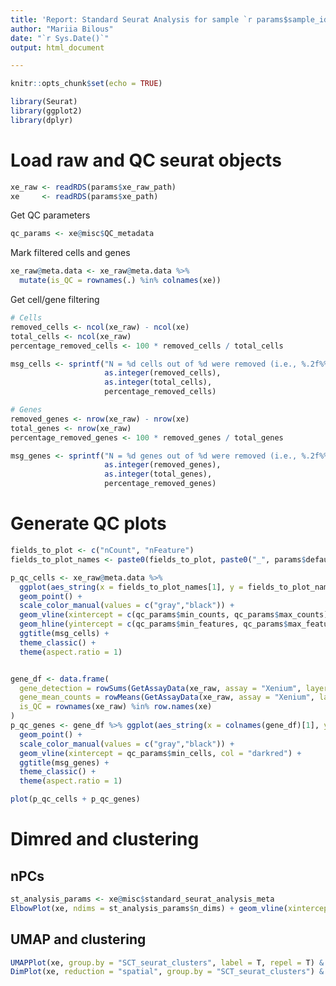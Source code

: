 ```yaml
---
title: 'Report: Standard Seurat Analysis for sample `r params$sample_id`'
author: "Mariia Bilous"
date: "`r Sys.Date()`"
output: html_document

---
```


```r
knitr::opts_chunk$set(echo = TRUE)
```

```r
library(Seurat)
library(ggplot2)
library(dplyr)
```

# Load raw and QC seurat objects
```r
xe_raw <- readRDS(params$xe_raw_path)
xe     <- readRDS(params$xe_path)
```

Get QC parameters 
```r
qc_params <- xe@misc$QC_metadata
```

Mark filtered cells and genes
```r
xe_raw@meta.data <- xe_raw@meta.data %>%
  mutate(is_QC = rownames(.) %in% colnames(xe))
```

Get cell/gene filtering
```r
# Cells
removed_cells <- ncol(xe_raw) - ncol(xe)
total_cells <- ncol(xe_raw)
percentage_removed_cells <- 100 * removed_cells / total_cells

msg_cells <- sprintf("N = %d cells out of %d were removed (i.e., %.2f%%)", 
                     as.integer(removed_cells), 
                     as.integer(total_cells), 
                     percentage_removed_cells)

# Genes
removed_genes <- nrow(xe_raw) - nrow(xe)
total_genes <- nrow(xe_raw)
percentage_removed_genes <- 100 * removed_genes / total_genes

msg_genes <- sprintf("N = %d genes out of %d were removed (i.e., %.2f%%)", 
                     as.integer(removed_genes), 
                     as.integer(total_genes), 
                     percentage_removed_genes)
```


# Generate QC plots 
```r
fields_to_plot <- c("nCount", "nFeature")
fields_to_plot_names <- paste0(fields_to_plot, paste0("_", params$default_assay))

p_qc_cells <- xe_raw@meta.data %>% 
  ggplot(aes_string(x = fields_to_plot_names[1], y = fields_to_plot_names[2], color = "is_QC")) +
  geom_point() +
  scale_color_manual(values = c("gray","black")) +
  geom_vline(xintercept = c(qc_params$min_counts, qc_params$max_counts), col = "darkred") +
  geom_hline(yintercept = c(qc_params$min_features, qc_params$max_features), col = "darkred") +
  ggtitle(msg_cells) +
  theme_classic() +
  theme(aspect.ratio = 1)


gene_df <- data.frame(
  gene_detection = rowSums(GetAssayData(xe_raw, assay = "Xenium", layer = "counts")>0),
  gene_mean_counts = rowMeans(GetAssayData(xe_raw, assay = "Xenium", layer = "counts")),
  is_QC = rownames(xe_raw) %in% row.names(xe)
)
p_qc_genes <- gene_df %>% ggplot(aes_string(x = colnames(gene_df)[1], y = colnames(gene_df)[2]), color = is_QC) +
  geom_point() +
  scale_color_manual(values = c("gray","black")) +
  geom_vline(xintercept = qc_params$min_cells, col = "darkred") +
  ggtitle(msg_genes) +
  theme_classic() +
  theme(aspect.ratio = 1)

plot(p_qc_cells + p_qc_genes)
```

# Dimred and clustering 

## nPCs
```r
st_analysis_params <- xe@misc$standard_seurat_analysis_meta
ElbowPlot(xe, ndims = st_analysis_params$n_dims) + geom_vline(xintercept = st_analysis_params$n_dims)
```

## UMAP and clustering 
```r
UMAPPlot(xe, group.by = "SCT_seurat_clusters", label = T, repel = T) & theme_void() & theme(aspect.ratio = 1)
DimPlot(xe, reduction = "spatial", group.by = "SCT_seurat_clusters") & theme_void() & coord_fixed()
```

